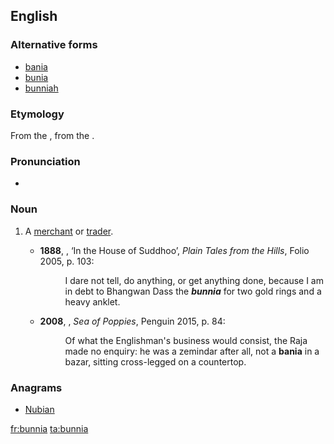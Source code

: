 ==English==

===Alternative forms===
* [[bania]]
* [[bunia]]
* [[bunniah]]

===Etymology===
From the {{etyl|hi|en}} {{m|hi||}}, from the {{etyl|gu|en}} {{m|gu||}}.

===Pronunciation===
* {{IPA|/ˈbʌnjə/|lang=en}}

===Noun===
{{en-noun}}

# {{context|India|lang=en}} A [[merchant]] or [[trader]].
#* '''1888''', {{w|Rudyard Kipling}}, ‘In the House of Suddhoo’, ''Plain Tales from the Hills'', Folio 2005, p. 103:
#*: I dare not tell, do anything, or get anything done, because I am in debt to Bhangwan Dass the '''''bunnia''''' for two gold rings and a heavy anklet.
#* '''2008''', {{w|Amitav Ghosh}}, ''Sea of Poppies'', Penguin 2015, p. 84:
#*: Of what the Englishman's business would consist, the Raja made no enquiry: he was a zemindar after all, not a '''bania''' in a bazar, sitting cross-legged on a countertop.

===Anagrams===
* [[Nubian#English|Nubian]]

[[fr:bunnia]]
[[ta:bunnia]]